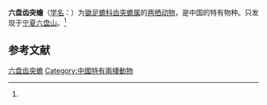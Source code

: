 {{Speciesbox
| name = 六盘齿突蟾
| status = VU | status_system = IUCN3.1
| status_ref = <ref name=iucn>{{IUCN2008|assessors=Liang, F. & Gang, L.|year=2004|id=57613|title=Scutiger liupanensis|downloaded=2009-6-9}}</ref>
| image = 
| genus = Scutiger
| species = liupanensis
| authority = (Huang, 1985)<ref name='id4876'>{{cite web| url =http://www.bioinfo.cn/db05/BjdwSpecies.php?action=view&id=4876| title =六盘齿突蟾| work =《中国动物物种编目数据库》| publisher =中国科学院微生物研究所| author =中国科学院动物研究所| accessdate =2009-04-11| deadurl =yes| archiveurl =https://web.archive.org/web/20160305065441/http://www.bioinfo.cn/db05/BjdwSpecies.php?action=view&id=4876| archivedate =2016-03-05}}</ref>
}}

'''六盘齿突蟾'''（[[学名|学名]]：{{lang|la|''Scutiger liupanensis''}}）为[[锄足蟾科|锄足蟾科]][[齿突蟾属|齿突蟾属]]的[[两栖动物|两栖动物]]，是中国的特有物种。只发现于[[宁夏|宁夏]][[六盘山|六盘山]]。<ref name='id4876'/>

== 参考文献 ==
{{reflist}}

{{Wikispecies|Scutiger liupanensis}}
{{Taxonbar|from=Q1310281}}

[[Category:齿突蟾属|六盘齿突蟾]]
[[Category:中國特有兩棲動物|Category:中國特有兩棲動物]]


{{amphibian-stub}}
